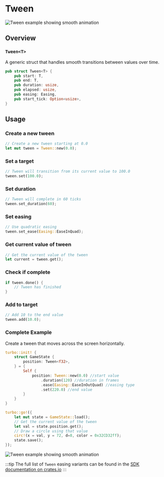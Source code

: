 # Tween

![Tween example showing smooth animation](/tween-example.gif)

## Overview

### `Tween<T>`

A generic struct that handles smooth transitions between values over time.

```rs
pub struct Tween<T> {
    pub start: T,
    pub end: T,
    pub duration: usize,
    pub elapsed: usize,
    pub easing: Easing,
    pub start_tick: Option<usize>,
}
```

## Usage

### Create a new tween

```rs
// Create a new tween starting at 0.0
let mut tween = Tween::new(0.0);
```

### Set a target

```rs
// Tween will transition from its current value to 100.0
tween.set(100.0);
```

### Set duration

```rs
// Tween will complete in 60 ticks
tween.set_duration(60);
```

### Set easing

```rs
// Use quadratic easing
tween.set_ease(Easing::EaseInQuad);
```

### Get current value of tween

```rs
// Get the current value of the tween
let current = tween.get();
```

### Check if complete

```rs
if tween.done() {
    // Tween has finished
}
```

### Add to target

```rs
// Add 10 to the end value
tween.add(10.0);
```

### Complete Example

Create a tween that moves across the screen horizontally.

```rs
turbo::init! {
    struct GameState {
        position: Tween<f32>,
    } = {
        Self {
            position: Tween::new(0.0) //start value
                .duration(120) //duration in frames
                .ease(Easing::EaseInOutQuad) //easing type
                .set(220.0) //end value
        }
    }
}

turbo::go!({
    let mut state = GameState::load();
    // Get the current value of the tween
    let val = state.position.get();
    // Draw a circle using that value
    circ!(x = val, y = 72, d=8, color = 0x32CD32ff);
    state.save();
});
```

![Tween example showing smooth animation](/tween-example.gif)

:::tip
The full list of `Tween` easing variants can be found in the [SDK documentation on crates.io](https://docs.rs/turbo-genesis-sdk/latest/turbo_genesis_sdk/tween/enum.Easing.html#variants)
:::

